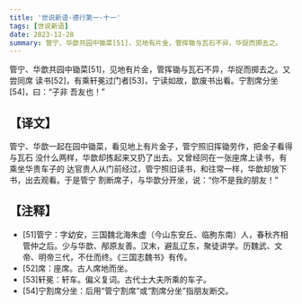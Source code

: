 ```yaml
---
title: '世说新语-德行第一-十一'
tags: [世说新语]
date: 2023-12-28
summary: 管宁、华歆共园中锄菜[51]，见地有片金，管挥锄与瓦石不异，华捉而掷去之。
---
```


管宁、华歆共园中锄菜[51]，见地有片金，管挥锄与瓦石不异，华捉而掷去之。又尝同席
读书[52]，有乘轩冕过门者[53]，宁读如故，歆废书出看。宁割席分坐[54]，曰：“子非
吾友也！”

## 【译文】

管宁、华歆一起在园中锄菜，看见地上有片金子，管宁照旧挥锄劳作，把金子看得与瓦石
没什么两样，华歆却拣起来又扔了出去。又曾经同在一张座席上读书，有乘坐华贵车子的
达官贵人从门前经过，管宁照旧读书，和往常一样，华歆却放下书，出去观看。于是管宁
割断席子，与华歆分开坐，说：“你不是我的朋友！”

## 【注释】

- [51]管宁：字幼安，三国魏北海朱虚（今山东安丘、临朐东南）人，春秋齐相管仲之后。少与华歆、邴原友善。汉末，避乱辽东，聚徒讲学。历魏武、文帝、明帝三代，不仕而终。《三国志魏书》有传。
- [52]席：座席。古人席地而坐。
- [53]轩冕：轩车。偏义复词。古代士大夫所乘的车子。
- [54]宁割席分坐：后用“管宁割席”或“割席分坐”指朋友断交。